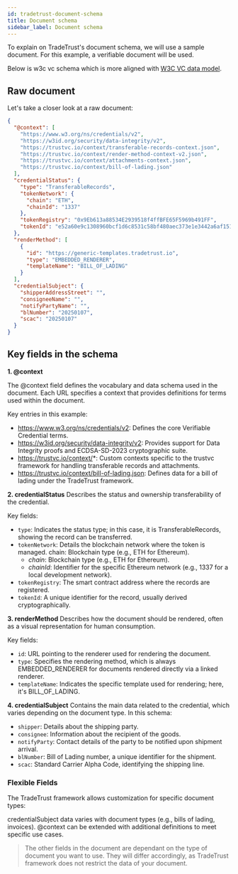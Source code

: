 ```yaml
---
id: tradetrust-document-schema
title: Document schema
sidebar_label: Document schema
---
```


To explain on TradeTrust's document schema, we will use a sample document. For this example, a verifiable document will be used.

Below is w3c vc schema which is more aligned with [W3C VC data model](https://www.w3.org/TR/vc-data-model/).

## Raw document

Let's take a closer look at a raw document:


```json
{
  "@context": [
    "https://www.w3.org/ns/credentials/v2",
    "https://w3id.org/security/data-integrity/v2",
    "https://trustvc.io/context/transferable-records-context.json",
    "https://trustvc.io/context/render-method-context-v2.json",
    "https://trustvc.io/context/attachments-context.json",
    "https://trustvc.io/context/bill-of-lading.json"
  ],
  "credentialStatus": {
    "type": "TransferableRecords",
    "tokenNetwork": {
      "chain": "ETH",
      "chainId": "1337"
    },
    "tokenRegistry": "0x9Eb613a88534E2939518f4ffBFE65F5969b491FF",
    "tokenId": "e52a60e9c1308960bcf1d6c8531c58bf480aec373e1e3442a6af151475c3f89d"
  },
  "renderMethod": [
    {
      "id": "https://generic-templates.tradetrust.io",
      "type": "EMBEDDED_RENDERER",
      "templateName": "BILL_OF_LADING"
    }
  ],
  "credentialSubject": {
    "shipperAddressStreet": "",
    "consigneeName": "",
    "notifyPartyName": "",
    "blNumber": "20250107",
    "scac": "20250107"
  }
}
```

## Key fields in the schema

**1. @context**

The @context field defines the vocabulary and data schema used in the document. Each URL specifies a context that provides definitions for terms used within the document.

Key entries in this example:

- https://www.w3.org/ns/credentials/v2: Defines the core Verifiable Credential terms.
- https://w3id.org/security/data-integrity/v2: Provides support for Data Integrity proofs and ECDSA-SD-2023 cryptographic suite.
- https://trustvc.io/context/*: Custom contexts specific to the trustvc framework for handling transferable records and attachments.
- https://trustvc.io/context/bill-of-lading.json: Defines data for a bill of lading under the TradeTrust framework.

**2. credentialStatus**
Describes the status and ownership transferability of the credential.

Key fields:

- `type`: Indicates the status type; in this case, it is TransferableRecords, showing the record can be transferred.
- `tokenNetwork`: Details the blockchain network where the token is managed.
  chain: Blockchain type (e.g., ETH for Ethereum).
  - _chain_: Blockchain type (e.g., ETH for Ethereum).
  - _chainId_: Identifier for the specific Ethereum network (e.g., 1337 for a local development network).
- `tokenRegistry`: The smart contract address where the records are registered.
- `tokenId`: A unique identifier for the record, usually derived cryptographically.

**3. renderMethod**
Describes how the document should be rendered, often as a visual representation for human consumption.

Key fields:

- `id`: URL pointing to the renderer used for rendering the document.
- `type`: Specifies the rendering method, which is always EMBEDDED_RENDERER for documents rendered directly via a linked renderer.
- `templateName`: Indicates the specific template used for rendering; here, it's BILL_OF_LADING.

**4. credentialSubject**
Contains the main data related to the credential, which varies depending on the document type. In this schema:

- `shipper`: Details about the shipping party.
- `consignee`: Information about the recipient of the goods.
- `notifyParty`: Contact details of the party to be notified upon shipment arrival.
- `blNumber`: Bill of Lading number, a unique identifier for the shipment.
- `scac`: Standard Carrier Alpha Code, identifying the shipping line.

### Flexible Fields

The TradeTrust framework allows customization for specific document types:

credentialSubject data varies with document types (e.g., bills of lading, invoices).
@context can be extended with additional definitions to meet specific use cases.

> The other fields in the document are dependant on the type of document you want to use. They will differ accordingly, as TradeTrust framework does not restrict the data of your document.
